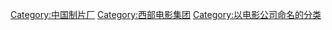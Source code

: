 [[Category:中国制片厂|Category:中国制片厂]]
[[Category:西部电影集团|Category:西部电影集团]]
[[Category:以电影公司命名的分类|Category:以电影公司命名的分类]]
